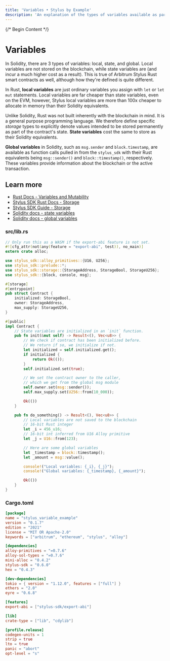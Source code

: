 ```yaml
---
title: 'Variables • Stylus by Example'
description: 'An explanation of the types of variables available as part of the  Arbitrum Stylus Rust SDK and how it differs from Solidity.'
---
```


{/* Begin Content */}

# Variables

In Solidity, there are 3 types of variables: local, state, and global. Local variables are not stored on the blockchain, while state variables are (and incur a much higher cost as a result). This is true of Arbitrum Stylus Rust smart contracts as well, although how they're defined is quite different.

In Rust, **local variables** are just ordinary variables you assign with `let` or `let mut` statements. Local variables are far cheaper than state variables, even on the EVM, however, Stylus local variables are more than 100x cheaper to allocate in memory than their Solidity equivalents.

Unlike Solidity, Rust was not built inherently with the blockchain in mind. It is a general purpose programming language. We therefore define specific _storage_ types to explicitly denote values intended to be stored permanently as part of the contract's state. **State variables** cost the same to store as their Solidity equivalents.

**Global variables** in Solidity, such as `msg.sender` and `block.timestamp`, are available as function calls pulled in from the `stylus_sdk` with their Rust equivalents being `msg::sender()` and `block::timestamp()`, respectively. These variables provide information about the blockchain or the active transaction.

## Learn more

- [Rust Docs - Variables and Mutability](https://doc.rust-lang.org/book/ch03-01-variables-and-mutability.html)
- [Stylus SDK Rust Docs - Storage](https://docs.rs/stylus-sdk/latest/stylus_sdk/storage/index.html)
- [Stylus SDK Guide - Storage](https://docs.arbitrum.io/stylus/reference/rust-sdk-guide#storage)
- [Solidity docs - state variables](https://docs.soliditylang.org/en/v0.8.19/structure-of-a-contract.html#state-variables)
- [Solidity docs - global variables](https://docs.soliditylang.org/en/v0.8.19/cheatsheet.html#global-variables)

### src/lib.rs


<NotForProductionBannerPartial />

```rust
// Only run this as a WASM if the export-abi feature is not set.
#![cfg_attr(not(any(feature = "export-abi", test)), no_main)]
extern crate alloc;

use stylus_sdk::alloy_primitives::{U16, U256};
use stylus_sdk::prelude::*;
use stylus_sdk::storage::{StorageAddress, StorageBool, StorageU256};
use stylus_sdk::{block, console, msg};

#[storage]
#[entrypoint]
pub struct Contract {
    initialized: StorageBool,
    owner: StorageAddress,
    max_supply: StorageU256,
}

#[public]
impl Contract {
    // State variables are initialized in an `init` function.
    pub fn init(&mut self) -> Result<(), Vec<u8>> {
        // We check if contract has been initialized before.
        // We return if so, we initialize if not.
        let initialized = self.initialized.get();
        if initialized {
            return Ok(());
        }
        self.initialized.set(true);

        // We set the contract owner to the caller,
        // which we get from the global msg module
        self.owner.set(msg::sender());
        self.max_supply.set(U256::from(10_000));

        Ok(())
    }

    pub fn do_something() -> Result<(), Vec<u8>> {
        // Local variables are not saved to the blockchain
        // 16-bit Rust integer
        let _i = 456_u16;
        // 16-bit int inferred from U16 Alloy primitive
        let _j = U16::from(123);

        // Here are some global variables
        let _timestamp = block::timestamp();
        let _amount = msg::value();

        console!("Local variables: {_i}, {_j}");
        console!("Global variables: {_timestamp}, {_amount}");

        Ok(())
    }
}

```

### Cargo.toml

```toml
[package]
name = "stylus_variable_example"
version = "0.1.7"
edition = "2021"
license = "MIT OR Apache-2.0"
keywords = ["arbitrum", "ethereum", "stylus", "alloy"]

[dependencies]
alloy-primitives = "=0.7.6"
alloy-sol-types = "=0.7.6"
mini-alloc = "0.4.2"
stylus-sdk = "0.6.0"
hex = "0.4.3"

[dev-dependencies]
tokio = { version = "1.12.0", features = ["full"] }
ethers = "2.0"
eyre = "0.6.8"

[features]
export-abi = ["stylus-sdk/export-abi"]

[lib]
crate-type = ["lib", "cdylib"]

[profile.release]
codegen-units = 1
strip = true
lto = true
panic = "abort"
opt-level = "s"

```

